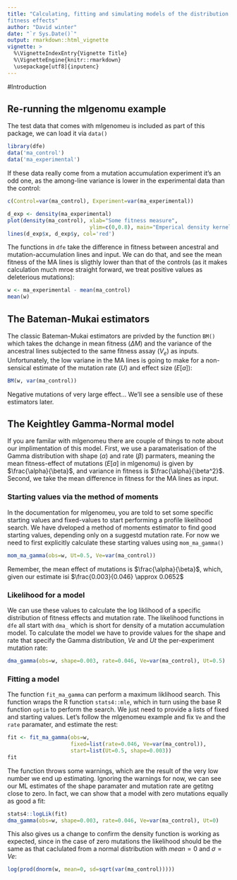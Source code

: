 ```yaml
---
title: "Calculating, fitting and simulating models of the distribution of
fitness effects"
author: "David winter"
date: "`r Sys.Date()`"
output: rmarkdown::html_vignette
vignette: >
  %\VignetteIndexEntry{Vignette Title}
  %\VignetteEngine{knitr::rmarkdown}
  \usepackage[utf8]{inputenc}
---
```


#Introduction

## Re-running the mlgenomu example

The test data that comes with mlgenomeu is included as part of this package, we
can load it via `data()`

```r
library(dfe)
data('ma_control')
data('ma_experimental')
```

If these data really come from a mutation accumulation experiment it's an odd
one, as the among-line variance is lower in the experimental data than the
control:


```r
c(Control=var(ma_control), Experiment=var(ma_experimental))
```

```r
d_exp <- density(ma_experimental)
plot(density(ma_control), xlab="Some fitness measure", 
                          ylim=c(0,0.8), main="Emperical density kernels")
lines(d_exp$x, d_exp$y, col='red')  
```


The functions in `dfe` take the difference in fitness between ancestral and
mutation-accumulation lines and input. We can do that, and see the mean fitness
of the MA lines is sligthly lower than that of the controls (as it makes
calculation much mroe straight forward, we treat positive values as deleterious
mutations):

```r
w <- ma_experimental - mean(ma_control)
mean(w)
```

## The Bateman-Mukai estimators

The classic Bateman-Mukai estimators are privded by the function `BM()` which
takes the dchange in mean fitness ($\Delta M$) and the variance of the ancestral
lines subjected to the same fitness assay ($V_e$) as inputs.
Unfortunately, the low variane in the MA lines is going to make for a
non-sensical estimate of the mutation rate ($U$) and effect size ($E[a]$):


```r
BM(w, var(ma_control))
```

Negative mutations of very large effect... We'll see a sensible use of these
estimators later. 

## The Keightley Gamma-Normal model

If you are familar with mlgenomeu there are couple of things to note about our
implimentation of this model. First, we use a paramaterisation of the Gamma
distribution with shape ($\alpha$) and rate ($\beta$) parmaters, meaning the
mean fitness-effect of mutations ($E[a]$ in mlgenomu) is given by 
$\frac{\alpha}{\beta}$, and variance in fitness is $\frac{\alpha}{\beta^2}$.
Second, we take the mean difference in fitness for the MA lines as input. 


### Starting values via the method of moments
In the documentation for mlgenomeu, you are told to set some specific starting
values and fixed-values to start performing a profile likelihood search. We 
have dveloped a method of moments estimator to find good starting values, 
depending only on a suggestd mutation rate. For now we need to first explicitly
calculate these starting values using `mom_ma_gamma()`


```r
mom_ma_gamma(obs=w, Ut=0.5, Ve=var(ma_control))
```

Remember, the mean effect of mutations is $\frac{\alpha}{\beta}$, which, given
our estimate isi $\frac{0.003}{0.046} \approx 0.0652$

### Likelihood for a model

We can use these values to calculate the log liklihood of a specific
distribution of fitness effects and mutation rate. The likelihood functions in 
`dfe` all start with `dma_` which is short for density of a mutation
accumulation model. To calculate the model we have to provide values for the 
shape and rate that specify the Gamma distribution, $Ve$ and $Ut$ the
per-experiment mutation rate:

```r
dma_gamma(obs=w, shape=0.003, rate=0.046, Ve=var(ma_control), Ut=0.5)
```

### Fitting a model

The function `fit_ma_gamma` can perform a maximum liklihood search. This
function wraps the R function `stats4::mle`, which in turn using the base R
function `optim` to perform the search. We just need to provide a lists of fixed
and starting values. Let's follow the mlgenomeu example and fix `Ve` and the
`rate` paramater, and estimate the rest:


```r
fit <- fit_ma_gamma(obs=w, 
                    fixed=list(rate=0.046, Ve=var(ma_control)),
                    start=list(Ut=0.5, shape=0.003))
fit
```

The function throws some warnings, which are the result of the very low number
we end up estimating. Ignoring the warnings for now, we can see our ML estimates
of the shape paramater and mutation rate are getitng close to zero. In fact, we
can show that a model with zero mutations equally as good a fit:


```r
stats4::logLik(fit)
dma_gamma(obs=w, shape=0.003, rate=0.046, Ve=var(ma_control), Ut=0)   
```

This also gives us a change to confirm the density function is working as
expected, since in the case of zero mutations the likelihood should be the same
as that caclulated from a normal distribution with $mean = 0$ and $\sigma = Ve$:

```r
log(prod(dnorm(w, mean=0, sd=sqrt(var(ma_control))))) 
```
